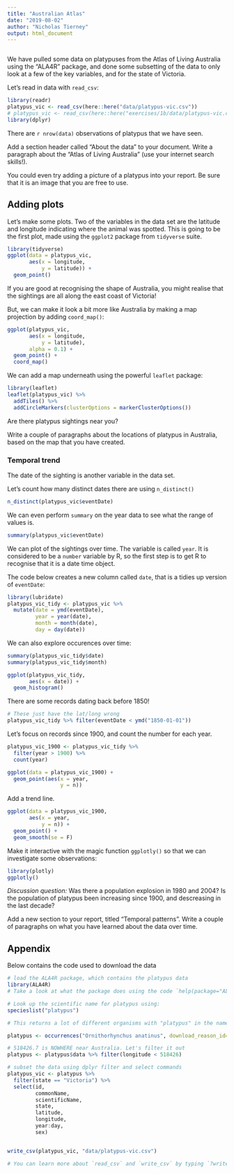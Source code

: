 ```yaml
---
title: "Australian Atlas"
date: "2019-08-02"
author: "Nicholas Tierney"
output: html_document
---
```


```r
```


We have pulled some data on platypuses from the Atlas of Living Australia using the "ALA4R" package, and done some subsetting of the data to only look at a few of the key variables, and for the state of Victoria.

Let's read in  data with `read_csv`:

```r
library(readr)
platypus_vic <- read_csv(here::here("data/platypus-vic.csv"))
# platypus_vic <- read_csv(here::here("exercises/1b/data/platypus-vic.csv"))
library(dplyr)

```

There are `r nrow(data)` observations of platypus that we have seen.

Add a section header called "About the data" to your document. Write a paragraph about the "Atlas of Living Australia" (use your internet search skills!).

You could even try adding a picture of a platypus into your report. Be sure that it is an image that you are free to use.

## Adding plots


Let's make some plots. Two of the variables in the data set are the latitude and longitude indicating where the animal was spotted. This is going to be the first plot, made using the `ggplot2` package from `tidyverse` suite.

```r
library(tidyverse)
ggplot(data = platypus_vic,
       aes(x = longitude, 
           y = latitude)) + 
  geom_point()
```

If you are good at recognising the shape of Australia, you might realise that the sightings are all along the east coast of Victoria!

But, we can make it look a bit more like Australia by making a map projection by adding `coord_map()`:

```r
ggplot(platypus_vic,
       aes(x = longitude, 
           y = latitude), 
       alpha = 0.1) + 
  geom_point() +
  coord_map()
```

We can add a map underneath using the powerful `leaflet` package:

```r
library(leaflet)
leaflet(platypus_vic) %>% 
  addTiles() %>%
  addCircleMarkers(clusterOptions = markerClusterOptions())
```

Are there platypus sightings near you?

Write a couple of paragraphs about the locations of platypus in Australia, based on the map that you have created.

### Temporal trend

The date of the sighting is another variable in the data set.

Let's count how many distinct dates there are using `n_distinct()`

```r
n_distinct(platypus_vic$eventDate)
```

We can even perform `summary` on the year data to see what the range of values is.

```r
summary(platypus_vic$eventDate)
```

We can plot of the sightings over time. The variable is called `year`. It is considered to be a `number` variable by R, so the first step is to get R to recognise that it is a date time object.

The code below creates a new column called `date`, that is a tidies up version of `eventDate`:

```r
library(lubridate)
platypus_vic_tidy <- platypus_vic %>% 
  mutate(date = ymd(eventDate),
         year = year(date),
         month = month(date),
         day = day(date))
```

We can also explore occurences over time:

```r
summary(platypus_vic_tidy$date)
summary(platypus_vic_tidy$month)
```

```r
ggplot(platypus_vic_tidy,
       aes(x = date)) + 
  geom_histogram()
```

There are some records dating back before 1850!

```r
# These just have the lat/long wrong
platypus_vic_tidy %>% filter(eventDate < ymd("1850-01-01")) 
```

Let's focus on records since 1900, and count the number for each year.

```r
platypus_vic_1900 <- platypus_vic_tidy %>% 
  filter(year > 1900) %>% 
  count(year) 

ggplot(data = platypus_vic_1900) +
  geom_point(aes(x = year, 
                 y = n))
```

Add a trend line.

```r
ggplot(data = platypus_vic_1900, 
       aes(x = year, 
           y = n)) +
  geom_point() +
  geom_smooth(se = F)
```

Make it interactive with the magic function `ggplotly()` so that we can investigate some observations:

```r
library(plotly)
ggplotly()
```

*Discussion question:* Was there a population explosion in 1980 and 2004? Is the population of platypus been increasing since 1900, and descreasing in the last decade?

Add a new section to your report, titled "Temporal patterns". Write a couple of paragraphs on what you have learned about the data over time.

## Appendix

Below contains the code used to download the data

```r
# load the ALA4R package, which contains the platypus data
library(ALA4R)
# Take a look at what the package does using the code `help(package="ALA4R")`

# Look up the scientific name for platypus using:
specieslist("platypus")

# This returns a lot of different organisms with "platypus" in the name, but you should be able to find one line with the relevant information, that its scientific name is "Ornithorhynchus anatinus". 

platypus <- occurrences("Ornithorhynchus anatinus", download_reason_id=10)

# 518426.7 is NOWHERE near Australia. Let's filter it out
platypus <- platypus$data %>% filter(longitude < 518426)

# subset the data using dplyr filter and select commands
platypus_vic <- platypus %>% 
  filter(state == "Victoria") %>% 
  select(id,
         commonName,
         scientificName,
         state,
         latitude,
         longitude,
         year:day,
         sex)


write_csv(platypus_vic, "data/platypus-vic.csv")

# You can learn more about `read_csv` and `write_csv` by typing `?write_csv`.

```

